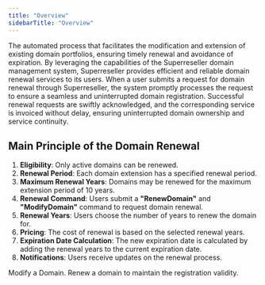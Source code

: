 ```yaml
---
title: "Overview"
sidebarTitle: "Overview"
---
```


The automated process that facilitates the modification and extension of existing domain portfolios, ensuring timely renewal and avoidance of expiration.
By leveraging the capabilities of the Superreseller domain management system, Superreseller provides efficient and reliable domain renewal services to its users.
When a user submits a request for domain renewal through Superreseller, the system promptly processes the request to ensure a seamless and uninterrupted domain registration.
Successful renewal requests are swiftly acknowledged, and the corresponding service is invoiced without delay, ensuring uninterrupted domain ownership and service continuity.

## Main Principle of the Domain Renewal
1. **Eligibility**: Only active domains can be renewed.
2. **Renewal Period**: Each domain extension has a specified renewal period.
3. **Maximum Renewal Years**: Domains may be renewed for the maximum extension period of 10 years.
4. **Renewal Command**: Users submit a **"RenewDomain"** and **"ModifyDomain"** command to request domain renewal.
5. **Renewal Years**: Users choose the number of years to renew the domain for.
6. **Pricing**: The cost of renewal is based on the selected renewal years.
7. **Expiration Date Calculation**: The new expiration date is calculated by adding the renewal years to the current expiration date.
8. **Notifications**: Users receive updates on the renewal process.

</Note>
<CardGroup>
  <Card
    title="Renewal Commands"
    icon="screwdriver-wrench"
    href="/domainportfolio/modify"
  >
    Modify a Domain.
  </Card>
  <Card
    title="Registration Policy"
    icon="hexagon-plus"
    href="/commandgroup/domains/renew"
  >
    Renew a domain to maintain the registration validity.
  </Card>
</CardGroup>
